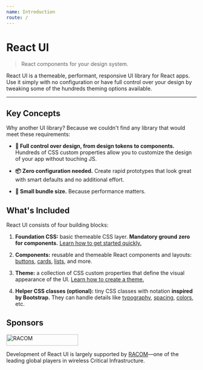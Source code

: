 ```yaml
---
name: Introduction
route: /
---
```


# React UI


> React components for your design system.

React UI is a themeable, performant, responsive UI library for React apps.
Use it simply with no configuration or have full control over your design by
tweaking some of the hundreds theming options available.

<Version />

---

## Key Concepts

Why another UI library? Because we couldn't find any library that would meet
these requirements:

- **🎨 Full control over design, from design tokens to components.** Hundreds of
  CSS custom properties allow you to customize the design of your app without
  touching JS.

- **📦 Zero configuration needed.** Create rapid prototypes that look great with
  smart defaults and no additional effort.

- **🚀 Small bundle size.** Because performance matters.

## What's Included

React UI consists of four building blocks:

1. **Foundation CSS:** basic themeable CSS layer. **Mandatory ground zero for
   components.**
   [Learn how to get started quickly.](/getting-started/installation)

2. **Components:** reusable and themeable React components and layouts:
   [buttons](/components/button), [cards](/components/card),
   [lists](/components/list), and more.

3. **Theme:** a collection of CSS custom properties that define the visual
   appearance of the UI.
   [Learn how to create a theme.](/customize/theming/overview)

4. **Helper CSS classes (optional):** tiny CSS classes with notation
   **inspired by Bootstrap.** They can handle details like
   [typography](/css-helpers/typography), [spacing](/css-helpers/spacing),
   [colors](/css-helpers/colors), etc.

## Sponsors

<a href="https://www.racom.eu" target="_blank" rel="noopener noreferrer">
  <img
    src="/public/racom.svg"
    width="190"
    height="30"
    className="mt-5 mb-6"
    alt="RACOM"
  />
</a>

Development of React UI is largely supported by
[RACOM](https://www.racom.eu)—one of the leading global players in wireless
Critical Infrastructure.
